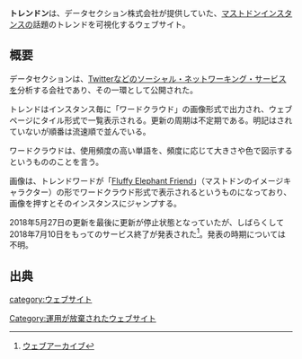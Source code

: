 {{Infobox website
| Name = トレンドン
| Image = [[file:torendon_ss1.png|200px]]
| URL = http://mastodon.datasection.jp/
| Admin = データセクション
| Country = 日本
| Start = 2017年5月1日<ref>[https://topics.datasection.co.jp/articles/2017050101 注目のSNS「マストドン」…インスタンスごとの話題を可視化してみた]</ref>
}}
'''トレンドン'''は、データセクション株式会社が提供していた、[[マストドン]][[インスタンス]]の話題のトレンドを可視化するウェブサイト。

== 概要 ==
データセクションは、[[Twitter]]などの[[ソーシャル・ネットワーキング・サービス]]を分析する会社であり、その一環として公開された。

トレンドはインスタンス毎に「ワードクラウド」の画像形式で出力され、ウェブページにタイル形式で一覧表示される。更新の周期は不定期である。明記はされていないが順番は流速順で並んでいる。

ワードクラウドは、使用頻度の高い単語を、頻度に応じて大きさや色で図示するというもののことを言う。

画像は、トレンドワードが「[[Fluffy Elephant Friend]]」（マストドンのイメージキャラクター）の形でワードクラウド形式で表示されるというものになっており、画像を押すとそのインスタンスにジャンプする。

2018年5月27日の更新を最後に更新が停止状態となっていたが、しばらくして2018年7月10日をもってのサービス終了が発表された<ref>[http://web.archive.org/web/20180711131600/http://mastodon.datasection.jp/#!/ ウェブアーカイブ]</ref>。発表の時期については不明。

== 出典 ==
<references />

{{DEFAULTSORT:とれんとん}}
[[category:ウェブサイト]]
[[Category:運用が放棄されたウェブサイト]]